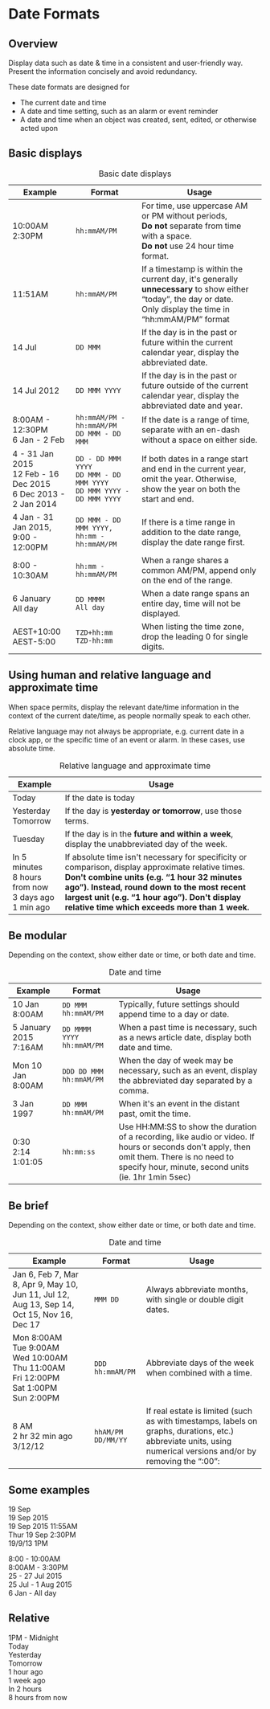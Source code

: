 
<Meta title="Core/Standards/Date formats" />

# Date Formats

## Overview

Display data such as date & time in a consistent and user-friendly way. Present the information concisely and avoid redundancy.

These date formats are designed for

- The current date and time
- A date and time setting, such as an alarm or event reminder
- A date and time when an object was created, sent, edited, or otherwise acted upon

## Basic displays

<table>
  <caption>Basic date displays</caption>
  <thead>
    <tr>
      <th>Example</th>
      <th>Format</th>
      <th>Usage</th>
    </tr>
  </thead>
  <tbody>
    <tr>
      <td>
        10:00AM <br />
        2:30PM
      </td>
      <td>
        <code>hh:mmAM/PM</code>
      </td>
      <td>
        For time, use uppercase AM or PM without periods, <br />
        <strong>Do not</strong> separate from time with a space. <br />
        <strong>Do not</strong> use 24 hour time format.
      </td>
    </tr>
    <tr>
      <td>11:51AM</td>
      <td>
        <code>hh:mmAM/PM</code>
      </td>
      <td>
        If a timestamp is within the current day, it's generally
        <strong>unnecessary</strong> to show either “today”, the day or date.
        <br />
        Only display the time in “hh:mmAM/PM” format
      </td>
    </tr>
    <tr>
      <td>14 Jul</td>
      <td>
        <code>DD MMM</code>
      </td>
      <td>
        If the day is in the past or future within the current calendar year,
        display the abbreviated date.
      </td>
    </tr>
    <tr>
      <td>14 Jul 2012</td>
      <td>
        <code>DD MMM YYYY</code>
      </td>
      <td>
        If the day is in the past or future outside of the current calendar
        year, display the abbreviated date and year.
      </td>
    </tr>
    <tr>
      <td>
        8:00AM - 12:30PM <br />6 Jan - 2 Feb
      </td>
      <td>
        <code>hh:mmAM/PM - hh:mmAM/PM</code> <br />
        <code>DD MMM - DD MMM</code>
      </td>
      <td>
        If the date is a range of time, separate with an en-dash without a space
        on either side.
      </td>
    </tr>
    <tr>
      <td>
        4 - 31 Jan 2015 <br />
        12 Feb - 16 Dec 2015 <br />6 Dec 2013 - 2 Jan 2014
      </td>
      <td>
        <code>DD - DD MMM YYYY</code> <br />
        <code>DD MMM - DD MMM YYYY</code> <br />
        <code>DD MMM YYYY - DD MMM YYYY</code>
      </td>
      <td>
        If both dates in a range start and end in the current year, omit the
        year. Otherwise, show the year on both the start and end.
      </td>
    </tr>
    <tr>
      <td>
        4 Jan - 31 Jan 2015, <br />
        9:00 - 12:00PM
      </td>
      <td>
        <code>DD MMM - DD MMM YYYY, hh:mm - hh:mmAM/PM</code>
      </td>
      <td>
        If there is a time range in addition to the date range, display the date
        range first.
      </td>
    </tr>
    <tr>
      <td>8:00 - 10:30AM</td>
      <td>
        <code>hh:mm - hh:mmAM/PM</code>
      </td>
      <td>
        When a range shares a common AM/PM, append only on the end of the range.
      </td>
    </tr>
    <tr>
      <td>
        6 January <br />
        All day
      </td>
      <td>
        <code>DD MMMM</code> <br />
        <code>All day</code>
      </td>
      <td>
        When a date range spans an entire day, time will not be displayed.
      </td>
    </tr>
    <tr>
      <td>
        AEST+10:00 <br />
        AEST-5:00
      </td>
      <td>
        <code>TZD+hh:mm</code> <br />
        <code>TZD-hh:mm</code>
      </td>
      <td>When listing the time zone, drop the leading 0 for single digits.</td>
    </tr>
  </tbody>
</table>

## Using human and relative language and approximate time

When space permits, display the relevant date/time information in the context of the current date/time, as people normally speak to each other.

Relative language may not always be appropriate, e.g. current date in a clock app, or the specific time of an event or alarm. In these cases, use absolute time.

<table>
  <caption>Relative language and approximate time</caption>
  <thead>
    <tr>
      <th>Example</th>
      <th>Usage</th>
    </tr>
  </thead>
  <tbody>
    <tr>
      <td>Today</td>
      <td>If the date is today</td>
    </tr>
    <tr>
      <td>
        Yesterday <br />
        Tomorrow
      </td>
      <td>
        If the day is <strong>yesterday or tomorrow</strong>, use those terms.
      </td>
    </tr>
    <tr>
      <td>Tuesday</td>
      <td>
        If the day is in the <strong>future and within a week</strong>, display
        the unabbreviated day of the week.
      </td>
    </tr>
    <tr>
      <td>
        In 5 minutes <br />
        8 hours from now <br />
        3 days ago <br />
        1 min ago <br />
      </td>
      <td>
        If absolute time isn't necessary for specificity or comparison, display
        approximate relative times. <br />
        <strong>
          Don't combine units (e.g. “1 hour 32 minutes ago”). Instead, round
          down to the most recent largest unit (e.g. “1 hour ago”).      
          Don't display relative time which exceeds more than 1 week.
        </strong>
      </td>
    </tr>
  </tbody>
</table>

## Be modular

Depending on the context, show either date or time, or both date and time.

<table>
  <caption>Date and time</caption>
  <thead>
    <tr>
      <th>Example</th>
      <th>Format</th>
      <th>Usage</th>
    </tr>
  </thead>
  <tbody>
    <tr>
      <td>10 Jan 8:00AM</td>
      <td>
        <code>DD MMM hh:mmAM/PM</code>
      </td>
      <td>Typically, future settings should append time to a day or date.</td>
    </tr>
    <tr>
      <td>5 January 2015 7:16AM</td>
      <td>
        <code>DD MMMM YYYY hh:mmAM/PM</code>
      </td>
      <td>
        When a past time is necessary, such as a news article date, display both
        date and time.
      </td>
    </tr>
    <tr>
      <td>Mon 10 Jan 8:00AM</td>
      <td>
        <code>DDD DD MMM hh:mmAM/PM</code>
      </td>
      <td>
        When the day of week may be necessary, such as an event, display the
        abbreviated day separated by a comma.
      </td>
    </tr>
    <tr>
      <td>3 Jan 1997</td>
      <td>
        <code>DD MMM hh:mmAM/PM</code>
      </td>
      <td>When it's an event in the distant past, omit the time.</td>
    </tr>
    <tr>
      <td>
        0:30 <br />
        2:14 <br />
        1:01:05 <br />
      </td>
      <td>
        <code>hh:mm:ss</code>
      </td>
      <td>
        Use HH:MM:SS to show the duration of a recording, like audio or video.
        If hours or seconds don't apply, then omit them. There is no need to
        specify hour, minute, second units (ie. 1hr 1min 5sec)
      </td>
    </tr>
  </tbody>
</table>

## Be brief

Depending on the context, show either date or time, or both date and time.

<table>
  <caption>Date and time</caption>
  <thead>
    <tr>
      <th>Example</th>
      <th>Format</th>
      <th>Usage</th>
    </tr>
  </thead>
  <tbody>
    <tr>
      <td>
        Jan 6, Feb 7, Mar 8, Apr 9, May 10, Jun 11, Jul 12, Aug 13, Sep 14, Oct
        15, Nov 16, Dec 17
      </td>
      <td>
        <code>MMM DD</code>
      </td>
      <td>Always abbreviate months, with single or double digit dates.</td>
    </tr>
    <tr>
      <td>
        Mon 8:00AM <br />
        Tue 9:00AM <br />
        Wed 10:00AM <br />
        Thu 11:00AM <br />
        Fri 12:00PM <br />
        Sat 1:00PM <br />
        Sun 2:00PM
      </td>
      <td>
        <code>DDD hh:mmAM/PM</code>
      </td>
      <td>Abbreviate days of the week when combined with a time.</td>
    </tr>
    <tr>
      <td>
        8 AM <br />
        2 hr 32 min ago <br />
        3/12/12 <br />
      </td>
      <td>
        <code>hhAM/PM</code>
        <code>DD/MM/YY</code>
      </td>
      <td>
        If real estate is limited (such as with timestamps, labels on graphs,
        durations, etc.) abbreviate units, using numerical versions and/or by
        removing the “:00”:
      </td>
    </tr>
  </tbody>
</table>

## Some examples

19 Sep <br />
19 Sep 2015 <br />
19 Sep 2015 11:55AM <br />
Thur 19 Sep 2:30PM <br />
19/9/13 1PM

8:00 - 10:00AM <br />
8:00AM - 3:30PM <br />
25 - 27 Jul 2015 <br />
25 Jul - 1 Aug 2015 <br />
6 Jan - All day

## Relative

1PM - Midnight <br />
Today <br />
Yesterday <br />
Tomorrow <br />
1 hour ago <br />
1 week ago <br />
In 2 hours <br />
8 hours from now
